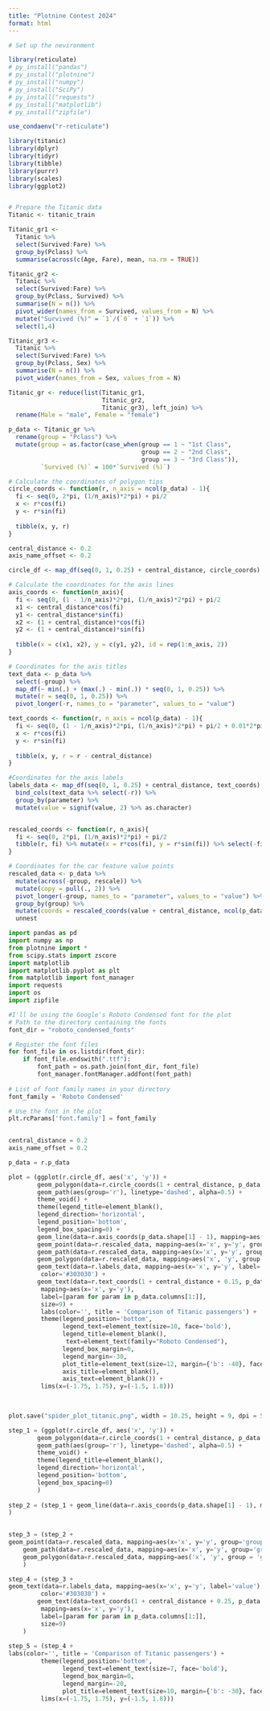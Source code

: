---
title: "Plotnine Contest 2024"
format: html
---

```{r}
# Set up the nevironment

library(reticulate)
# py_install("pandas")
# py_install("plotnine")
# py_install("numpy")
# py_install("SciPy")
# py_install("requests")
# py_install("matplotlib")
# py_install("zipfile")

use_condaenv("r-reticulate")
```


```{r}
library(titanic)
library(dplyr)
library(tidyr)
library(tibble)
library(purrr)
library(scales)
library(ggplot2)


# Prepare the Titanic data
Titanic <- titanic_train

Titanic_gr1 <-
  Titanic %>%
  select(Survived:Fare) %>%
  group_by(Pclass) %>%
  summarise(across(c(Age, Fare), mean, na.rm = TRUE))

Titanic_gr2 <-
  Titanic %>%
  select(Survived:Fare) %>%
  group_by(Pclass, Survived) %>%
  summarise(N = n()) %>%
  pivot_wider(names_from = Survived, values_from = N) %>%
  mutate("Survived (%)" = `1`/(`0` + `1`)) %>%
  select(1,4)

Titanic_gr3 <-
  Titanic %>%
  select(Survived:Fare) %>%
  group_by(Pclass, Sex) %>%
  summarise(N = n()) %>%
  pivot_wider(names_from = Sex, values_from = N)

Titanic_gr <- reduce(list(Titanic_gr1, 
                          Titanic_gr2, 
                          Titanic_gr3), left_join) %>%
  rename(Male = "male", Female = "female")

p_data <- Titanic_gr %>% 
  rename(group = "Pclass") %>%
  mutate(group = as.factor(case_when(group == 1 ~ "1st Class",
                                     group == 2 ~ "2nd Class",
                                     group == 3 ~ "3rd Class")),
         `Survived (%)` = 100*`Survived (%)`)

# Calculate the coordinates of polygon tips
circle_coords <- function(r, n_axis = ncol(p_data) - 1){
  fi <- seq(0, 2*pi, (1/n_axis)*2*pi) + pi/2
  x <- r*cos(fi)
  y <- r*sin(fi)
  
  tibble(x, y, r)
}

central_distance <- 0.2
axis_name_offset <- 0.2

circle_df <- map_df(seq(0, 1, 0.25) + central_distance, circle_coords)

# Calculate the coordinates for the axis lines
axis_coords <- function(n_axis){
  fi <- seq(0, (1 - 1/n_axis)*2*pi, (1/n_axis)*2*pi) + pi/2
  x1 <- central_distance*cos(fi)
  y1 <- central_distance*sin(fi)
  x2 <- (1 + central_distance)*cos(fi)
  y2 <- (1 + central_distance)*sin(fi)
  
  tibble(x = c(x1, x2), y = c(y1, y2), id = rep(1:n_axis, 2))
}

# Coordinates for the axis titles
text_data <- p_data %>%
  select(-group) %>%
  map_df(~ min(.) + (max(.) - min(.)) * seq(0, 1, 0.25)) %>%
  mutate(r = seq(0, 1, 0.25)) %>%
  pivot_longer(-r, names_to = "parameter", values_to = "value")

text_coords <- function(r, n_axis = ncol(p_data) - 1){
  fi <- seq(0, (1 - 1/n_axis)*2*pi, (1/n_axis)*2*pi) + pi/2 + 0.01*2*pi/r
  x <- r*cos(fi)
  y <- r*sin(fi)
  
  tibble(x, y, r = r - central_distance)
}

#Coordinates for the axis labels
labels_data <- map_df(seq(0, 1, 0.25) + central_distance, text_coords) %>%
  bind_cols(text_data %>% select(-r)) %>%
  group_by(parameter) %>%
  mutate(value = signif(value, 2) %>% as.character)


rescaled_coords <- function(r, n_axis){
  fi <- seq(0, 2*pi, (1/n_axis)*2*pi) + pi/2
  tibble(r, fi) %>% mutate(x = r*cos(fi), y = r*sin(fi)) %>% select(-fi)
}

# Coordinates for the car feature value points
rescaled_data <- p_data %>% 
  mutate(across(-group, rescale)) %>%
  mutate(copy = pull(., 2)) %>%
  pivot_longer(-group, names_to = "parameter", values_to = "value") %>%
  group_by(group) %>%
  mutate(coords = rescaled_coords(value + central_distance, ncol(p_data) - 1)) %>%
  unnest
```


```{python}
import pandas as pd
import numpy as np
from plotnine import *
from scipy.stats import zscore
import matplotlib
import matplotlib.pyplot as plt
from matplotlib import font_manager
import requests
import os
import zipfile

#I'll be using the Google's Roboto Condensed font for the plot
# Path to the directory containing the fonts
font_dir = "roboto_condensed_fonts"

# Register the font files
for font_file in os.listdir(font_dir):
    if font_file.endswith(".ttf"):
        font_path = os.path.join(font_dir, font_file)
        font_manager.fontManager.addfont(font_path)
        
# List of font family names in your directory
font_family = 'Roboto Condensed'

# Use the font in the plot
plt.rcParams['font.family'] = font_family
         

central_distance = 0.2
axis_name_offset = 0.2

p_data = r.p_data

plot = (ggplot(r.circle_df, aes('x', 'y')) +
        geom_polygon(data=r.circle_coords(1 + central_distance, p_data.shape[1] - 1), alpha=1, fill='beige') +
        geom_path(aes(group='r'), linetype='dashed', alpha=0.5) +
        theme_void() +
        theme(legend_title=element_blank(),
        legend_direction='horizontal',
        legend_position='bottom',
        legend_box_spacing=0) +
        geom_line(data=r.axis_coords(p_data.shape[1] - 1), mapping=aes(x='x', y='y', group='id'), alpha=0.3) +
        geom_point(data=r.rescaled_data, mapping=aes(x='x', y='y', group='group', color='group'), size=3) +
        geom_path(data=r.rescaled_data, mapping=aes(x='x', y='y', group='group', color='group'), size=1) +
        geom_polygon(data=r.rescaled_data, mapping=aes('x', 'y', group = 'group', color = 'group', fill = 'group'), size = 1, alpha = 0.05, show_legend = False) +
        geom_text(data=r.labels_data, mapping=aes(x='x', y='y', label='value'), alpha=0.65, size=9, 
         color='#303030') +
        geom_text(data=r.text_coords(1 + central_distance + 0.15, p_data.shape[1] - 1),
         mapping=aes(x='x', y='y'), 
         label=[param for param in p_data.columns[1:]],
         size=9) +
         labs(color='', title = 'Comparison of Titanic passengers') +
         theme(legend_position='bottom',
               legend_text=element_text(size=10, face='bold'),
               legend_title=element_blank(),
                text=element_text(family="Roboto Condensed"),
               legend_box_margin=0,
               legend_margin=-30,
               plot_title=element_text(size=12, margin={'b': -40}, face='bold'),
               axis_title=element_blank(),
               axis_text=element_blank()) +
         lims(x=(-1.75, 1.75), y=(-1.5, 1.8)))
        
    

plot.save("spider_plot_titanic.png", width = 10.25, height = 9, dpi = 500)
```

```{python}
step_1 = (ggplot(r.circle_df, aes('x', 'y')) +
        geom_polygon(data=r.circle_coords(1 + central_distance, p_data.shape[1] - 1), alpha=1, fill='beige') +
        geom_path(aes(group='r'), linetype='dashed', alpha=0.5) +
        theme_void() +
        theme(legend_title=element_blank(),
        legend_direction='horizontal',
        legend_position='bottom',
        legend_box_spacing=0)
        )
        
step_2 = (step_1 + geom_line(data=r.axis_coords(p_data.shape[1] - 1), mapping=aes(x='x', y='y', group='id'), alpha=0.3)
)
  

step_3 = (step_2 +
geom_point(data=r.rescaled_data, mapping=aes(x='x', y='y', group='group', color='group'), size=3) +
    geom_path(data=r.rescaled_data, mapping=aes(x='x', y='y', group='group', color='group'), size=1) +
    geom_polygon(data=r.rescaled_data, mapping=aes('x', 'y', group = 'group', color = 'group', fill = 'group'), size = 1, alpha = 0.05, show_legend = False)
    )

step_4 = (step_3 +
geom_text(data=r.labels_data, mapping=aes(x='x', y='y', label='value'), alpha=0.65, size=8, 
         color='#303030') +
        geom_text(data=text_coords(1 + central_distance + 0.25, p_data.shape[1] - 1),
         mapping=aes(x='x', y='y'), 
         label=[param for param in p_data.columns[1:]],
         size=9)
    )
    
step_5 = (step_4 +
labs(color='', title = 'Comparison of Titanic passengers') +
         theme(legend_position='bottom',
               legend_text=element_text(size=7, face='bold'),
               legend_box_margin=0,
               legend_margin=-20,
               plot_title=element_text(size=10, margin={'b': -30}, face='bold')) +
         lims(x=(-1.75, 1.75), y=(-1.5, 1.8)))
```

